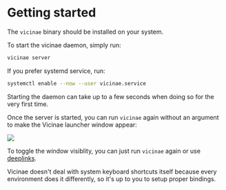 # Getting started

The `vicinae` binary should be installed on your system.

To start the vicinae daemon, simply run:

```bash {{ title: 'Start daemon' }}
vicinae server
```

If you prefer systemd service, run:

```bash {{ title: 'Start systemd service' }}
systemctl enable --now --user vicinae.service
```

Starting the daemon can take up to a few seconds when doing so for the very first time. 

Once the server is started, you can run `vicinae` again without an argument to make the Vicinae launcher window appear:

<img src="/vicinae-window.webp" />

To toggle the window visiblity, you can just run `vicinae` again or use [deeplinks](/deeplinks).

Vicinae doesn't deal with system keyboard shortcuts itself because every environment does it differently, so it's up to you to setup proper bindings.
